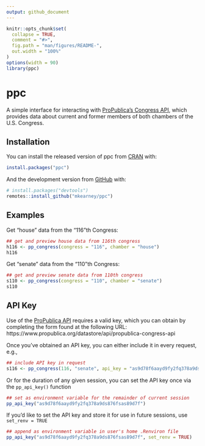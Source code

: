 ```yaml
---
output: github_document
---
```


<!-- README.md is generated from README.Rmd. Please edit that file -->

```r
knitr::opts_chunk$set(
  collapse = TRUE,
  comment = "#>",
  fig.path = "man/figures/README-",
  out.width = "100%"
)
options(width = 90)
library(ppc)
```

# ppc

<!-- badges: start -->
<!-- badges: end -->

A simple interface for interacting with [ProPublica's Congress API](https://projects.propublica.org/api-docs/congress-api/), which 
provides data about current and former members of both chambers of the U.S. 
Congress.

## Installation

You can install the released version of ppc from [CRAN](https://CRAN.R-project.org) with:

``` r
install.packages("ppc")
```

And the development version from [GitHub](https://github.com/) with:

``` r
# install.packages("devtools")
remotes::install_github("mkearney/ppc")
```

## Examples

Get "house" data from the "116"th Congress:

```r
## get and preview house data from 116th congress
h116 <- pp_congress(congress = "116", chamber = "house")
h116
```

Get "senate" data from the "110"th Congress:

```r
## get and preview senate data from 110th congress
s110 <- pp_congress(congress = "110", chamber = "senate")
s110
```

## API Key

Use of the [ProPublica API](https://projects.propublica.org/api-docs/congress-api/) 
requires a valid key, which you can obtain by completing the form found at the
following URL: https://www.propublica.org/datastore/api/propublica-congress-api

Once you've obtained an API key, you can either include it in every request, e.g.,
``` r
## include API key in request
s116 <- pp_congress(116, "senate", api_key = "as9d78f6aayd9fy2fq378a9ds876fsas89d7f")
```

Or for the duration of any given session, you can set the API key once via the
`pp_api_key()` function

``` r
## set as environment variable for the remainder of current session
pp_api_key("as9d78f6aayd9fy2fq378a9ds876fsas89d7f")
```

If you'd like to set the API key and store it for use in future sessions, use 
`set_renv = TRUE`

``` r
## append as environment variable in user's home .Renviron file
pp_api_key("as9d78f6aayd9fy2fq378a9ds876fsas89d7f", set_renv = TRUE)
```

